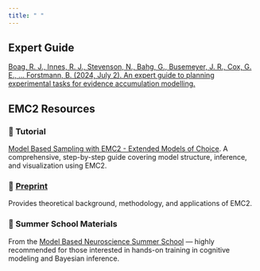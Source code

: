 ```yaml
---
title: " "
---
```


## Expert Guide

[Boag, R. J., Innes, R. J., Stevenson, N., Bahg, G., Busemeyer, J. R., Cox, G. E., … Forstmann, B. (2024, July 2). An expert guide to planning experimental tasks for evidence accumulation modelling.](https://doi.org/10.31234/osf.io/snqgp)

## EMC2 Resources
### 📘 Tutorial
[Model Based Sampling with EMC2 - Extended Models of Choice](https://bookdown.org/reilly_innes/EMC_bookdown/){target="_blank"}.
A comprehensive, step-by-step guide covering model structure, inference, and visualization using EMC2.

### 📄 [Preprint](https://osf.io/2e4dq_v3){target="_blank"}
Provides theoretical background, methodology, and applications of EMC2.

### 🧠 Summer School Materials
From the [Model Based Neuroscience Summer School](https://modelbasedneurosci.com/){target="_blank"} — highly recommended for those interested in hands-on training in cognitive modeling and Bayesian inference.

